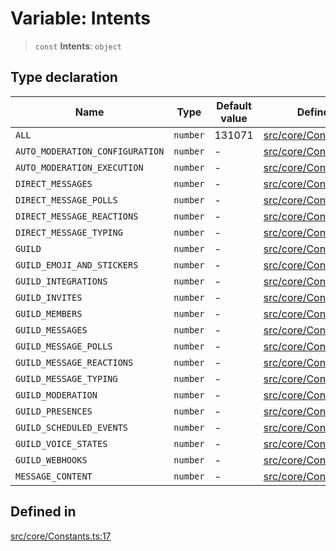 # Variable: Intents

> `const` **Intents**: `object`

## Type declaration

| Name | Type | Default value | Defined in |
| ------ | ------ | ------ | ------ |
| `ALL` | `number` | 131071 | [src/core/Constants.ts:39](https://github.com/devdimer/cordium.js/blob/cfa1fbbb6bea11406ac7a0f9fe16ea54d3dc8144/src/core/Constants.ts#L39) |
| `AUTO_MODERATION_CONFIGURATION` | `number` | - | [src/core/Constants.ts:35](https://github.com/devdimer/cordium.js/blob/cfa1fbbb6bea11406ac7a0f9fe16ea54d3dc8144/src/core/Constants.ts#L35) |
| `AUTO_MODERATION_EXECUTION` | `number` | - | [src/core/Constants.ts:36](https://github.com/devdimer/cordium.js/blob/cfa1fbbb6bea11406ac7a0f9fe16ea54d3dc8144/src/core/Constants.ts#L36) |
| `DIRECT_MESSAGES` | `number` | - | [src/core/Constants.ts:30](https://github.com/devdimer/cordium.js/blob/cfa1fbbb6bea11406ac7a0f9fe16ea54d3dc8144/src/core/Constants.ts#L30) |
| `DIRECT_MESSAGE_POLLS` | `number` | - | [src/core/Constants.ts:38](https://github.com/devdimer/cordium.js/blob/cfa1fbbb6bea11406ac7a0f9fe16ea54d3dc8144/src/core/Constants.ts#L38) |
| `DIRECT_MESSAGE_REACTIONS` | `number` | - | [src/core/Constants.ts:31](https://github.com/devdimer/cordium.js/blob/cfa1fbbb6bea11406ac7a0f9fe16ea54d3dc8144/src/core/Constants.ts#L31) |
| `DIRECT_MESSAGE_TYPING` | `number` | - | [src/core/Constants.ts:32](https://github.com/devdimer/cordium.js/blob/cfa1fbbb6bea11406ac7a0f9fe16ea54d3dc8144/src/core/Constants.ts#L32) |
| `GUILD` | `number` | - | [src/core/Constants.ts:18](https://github.com/devdimer/cordium.js/blob/cfa1fbbb6bea11406ac7a0f9fe16ea54d3dc8144/src/core/Constants.ts#L18) |
| `GUILD_EMOJI_AND_STICKERS` | `number` | - | [src/core/Constants.ts:21](https://github.com/devdimer/cordium.js/blob/cfa1fbbb6bea11406ac7a0f9fe16ea54d3dc8144/src/core/Constants.ts#L21) |
| `GUILD_INTEGRATIONS` | `number` | - | [src/core/Constants.ts:22](https://github.com/devdimer/cordium.js/blob/cfa1fbbb6bea11406ac7a0f9fe16ea54d3dc8144/src/core/Constants.ts#L22) |
| `GUILD_INVITES` | `number` | - | [src/core/Constants.ts:24](https://github.com/devdimer/cordium.js/blob/cfa1fbbb6bea11406ac7a0f9fe16ea54d3dc8144/src/core/Constants.ts#L24) |
| `GUILD_MEMBERS` | `number` | - | [src/core/Constants.ts:19](https://github.com/devdimer/cordium.js/blob/cfa1fbbb6bea11406ac7a0f9fe16ea54d3dc8144/src/core/Constants.ts#L19) |
| `GUILD_MESSAGES` | `number` | - | [src/core/Constants.ts:27](https://github.com/devdimer/cordium.js/blob/cfa1fbbb6bea11406ac7a0f9fe16ea54d3dc8144/src/core/Constants.ts#L27) |
| `GUILD_MESSAGE_POLLS` | `number` | - | [src/core/Constants.ts:37](https://github.com/devdimer/cordium.js/blob/cfa1fbbb6bea11406ac7a0f9fe16ea54d3dc8144/src/core/Constants.ts#L37) |
| `GUILD_MESSAGE_REACTIONS` | `number` | - | [src/core/Constants.ts:28](https://github.com/devdimer/cordium.js/blob/cfa1fbbb6bea11406ac7a0f9fe16ea54d3dc8144/src/core/Constants.ts#L28) |
| `GUILD_MESSAGE_TYPING` | `number` | - | [src/core/Constants.ts:29](https://github.com/devdimer/cordium.js/blob/cfa1fbbb6bea11406ac7a0f9fe16ea54d3dc8144/src/core/Constants.ts#L29) |
| `GUILD_MODERATION` | `number` | - | [src/core/Constants.ts:20](https://github.com/devdimer/cordium.js/blob/cfa1fbbb6bea11406ac7a0f9fe16ea54d3dc8144/src/core/Constants.ts#L20) |
| `GUILD_PRESENCES` | `number` | - | [src/core/Constants.ts:26](https://github.com/devdimer/cordium.js/blob/cfa1fbbb6bea11406ac7a0f9fe16ea54d3dc8144/src/core/Constants.ts#L26) |
| `GUILD_SCHEDULED_EVENTS` | `number` | - | [src/core/Constants.ts:34](https://github.com/devdimer/cordium.js/blob/cfa1fbbb6bea11406ac7a0f9fe16ea54d3dc8144/src/core/Constants.ts#L34) |
| `GUILD_VOICE_STATES` | `number` | - | [src/core/Constants.ts:25](https://github.com/devdimer/cordium.js/blob/cfa1fbbb6bea11406ac7a0f9fe16ea54d3dc8144/src/core/Constants.ts#L25) |
| `GUILD_WEBHOOKS` | `number` | - | [src/core/Constants.ts:23](https://github.com/devdimer/cordium.js/blob/cfa1fbbb6bea11406ac7a0f9fe16ea54d3dc8144/src/core/Constants.ts#L23) |
| `MESSAGE_CONTENT` | `number` | - | [src/core/Constants.ts:33](https://github.com/devdimer/cordium.js/blob/cfa1fbbb6bea11406ac7a0f9fe16ea54d3dc8144/src/core/Constants.ts#L33) |

## Defined in

[src/core/Constants.ts:17](https://github.com/devdimer/cordium.js/blob/cfa1fbbb6bea11406ac7a0f9fe16ea54d3dc8144/src/core/Constants.ts#L17)
